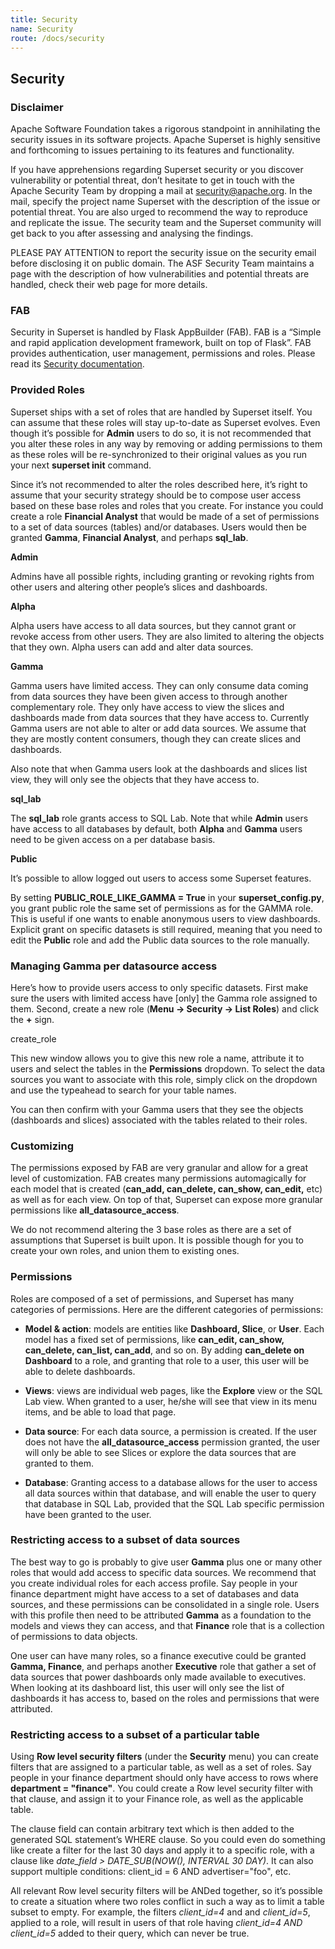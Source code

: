 ```yaml
---
title: Security
name: Security
route: /docs/security
---
```


Security
-------------

### Disclaimer

Apache Software Foundation takes a rigorous standpoint in annihilating the security issues in its software projects. Apache Superset is highly sensitive and forthcoming to issues pertaining to its features and functionality.

If you have apprehensions regarding Superset security or you discover vulnerability or potential threat, don’t hesitate to get in touch with the Apache Security Team by dropping a mail at security@apache.org. In the mail, specify the project name Superset with the description of the issue or potential threat. You are also urged to recommend the way to reproduce and replicate the issue. The security team and the Superset community will get back to you after assessing and analysing the findings.

PLEASE PAY ATTENTION to report the security issue on the security email before disclosing it on public domain.
The ASF Security Team maintains a page with the description of how vulnerabilities and potential threats are handled, check their web page for more details.

### FAB

Security in Superset is handled by Flask AppBuilder (FAB). FAB is a “Simple and rapid application development framework, built on top of Flask”. FAB provides authentication, user management, permissions and roles. Please read its [Security documentation](https://flask-appbuilder.readthedocs.io/en/latest/security.html).

### Provided Roles

Superset ships with a set of roles that are handled by Superset itself. You can assume that these roles will stay up-to-date as Superset evolves. Even though it’s possible for **Admin** users to do so, it is not recommended that you alter these roles in any way by removing or adding permissions to them as these roles will be re-synchronized to their original values as you run your next **superset init** command.

Since it’s not recommended to alter the roles described here, it’s right to assume that your security strategy should be to compose user access based on these base roles and roles that you create. For instance you could create a role **Financial Analyst** that would be made of a set of permissions to a set of data sources (tables) and/or databases. Users would then be granted **Gamma**, **Financial Analyst**, and perhaps **sql_lab**.

**Admin**

Admins have all possible rights, including granting or revoking rights from other users and altering other people’s slices and dashboards.

**Alpha**

Alpha users have access to all data sources, but they cannot grant or revoke access from other users. They are also limited to altering the objects that they own. Alpha users can add and alter data sources.

**Gamma**

Gamma users have limited access. They can only consume data coming from data sources they have been given access to through another complementary role. They only have access to view the slices and dashboards made from data sources that they have access to. Currently Gamma users are not able to alter or add data sources. We assume that they are mostly content consumers, though they can create slices and dashboards.

Also note that when Gamma users look at the dashboards and slices list view, they will only see the objects that they have access to.

**sql_lab**

The **sql_lab** role grants access to SQL Lab. Note that while **Admin** users have access to all databases by default, both **Alpha** and **Gamma** users need to be given access on a per database basis.

**Public**

It’s possible to allow logged out users to access some Superset features.

By setting **PUBLIC_ROLE_LIKE_GAMMA = True** in your **superset_config.py**, you grant public role the same set of permissions as for the GAMMA role. This is useful if one wants to enable anonymous users to view dashboards. Explicit grant on specific datasets is still required, meaning that you need to edit the **Public** role and add the Public data sources to the role manually.

### Managing Gamma per datasource access

Here’s how to provide users access to only specific datasets. First make sure the users with limited access have [only] the Gamma role assigned to them. Second, create a new role (**Menu -> Security -> List Roles**) and click the **+** sign.

create_role

This new window allows you to give this new role a name, attribute it to users and select the tables in the **Permissions** dropdown. To select the data sources you want to associate with this role, simply click on the dropdown and use the typeahead to search for your table names.

You can then confirm with your Gamma users that they see the objects (dashboards and slices) associated with the tables related to their roles.

### Customizing

The permissions exposed by FAB are very granular and allow for a great level of customization. FAB creates many permissions automagically for each model that is created (**can_add, can_delete, can_show, can_edit,** etc) as well as for each view. On top of that, Superset can expose more granular permissions like **all_datasource_access**.

We do not recommend altering the 3 base roles as there are a set of assumptions that Superset is built upon. It is possible though for you to create your own roles, and union them to existing ones.

### Permissions

Roles are composed of a set of permissions, and Superset has many categories of permissions. Here are the different categories of permissions:

- **Model & action**: models are entities like **Dashboard, Slice**, or **User**. Each model has a fixed set of permissions, like **can_edit, can_show, can_delete, can_list, can_add**, and so on. By adding **can_delete on Dashboard** to a role, and granting that role to a user, this user will be able to delete dashboards.

- **Views**: views are individual web pages, like the **Explore** view or the SQL Lab view. When granted to a user, he/she will see that view in its menu items, and be able to load that page.

- **Data source**: For each data source, a permission is created. If the user does not have the **all_datasource_access** permission granted, the user will only be able to see Slices or explore the data sources that are granted to them.

- **Database**: Granting access to a database allows for the user to access all data sources within that database, and will enable the user to query that database in SQL Lab, provided that the SQL Lab specific permission have been granted to the user.

### Restricting access to a subset of data sources

The best way to go is probably to give user **Gamma** plus one or many other roles that would add access to specific data sources. We recommend that you create individual roles for each access profile. Say people in your finance department might have access to a set of databases and data sources, and these permissions can be consolidated in a single role. Users with this profile then need to be attributed **Gamma** as a foundation to the models and views they can access, and that **Finance** role that is a collection of permissions to data objects.

One user can have many roles, so a finance executive could be granted **Gamma, Finance**, and perhaps another **Executive** role that gather a set of data sources that power dashboards only made available to executives. When looking at its dashboard list, this user will only see the list of dashboards it has access to, based on the roles and permissions that were attributed.

### Restricting access to a subset of a particular table

Using **Row level security filters** (under the **Security** menu) you can create filters that are assigned to a particular table, as well as a set of roles. Say people in your finance department should only have access to rows where **department = "finance"**. You could create a Row level security filter with that clause, and assign it to your Finance role, as well as the applicable table.

The clause field can contain arbitrary text which is then added to the generated SQL statement’s WHERE clause. So you could even do something like create a filter for the last 30 days and apply it to a specific role, with a clause like _date_field > DATE_SUB(NOW(), INTERVAL 30 DAY)_. It can also support multiple conditions: client_id = 6 AND advertiser="foo", etc.

All relevant Row level security filters will be ANDed together, so it’s possible to create a situation where two roles conflict in such a way as to limit a table subset to empty. For example, the filters _client_id=4_ and and _client_id=5_, applied to a role, will result in users of that role having _client_id=4 AND client_id=5_ added to their query, which can never be true.